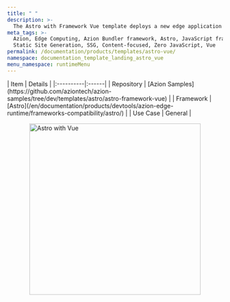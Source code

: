 ```yaml
---
title: " "
description: >-
  The Astro with Framework Vue template deploys a new edge application based on Astro working with Vue.
meta_tags: >-
  Azion, Edge Computing, Azion Bundler framework, Astro, JavaScript frameworks,
  Static Site Generation, SSG, Content-focused, Zero JavaScript, Vue
permalink: /documentation/products/templates/astro-vue/
namespace: documentation_template_landing_astro_vue
menu_namespace: runtimeMenu
---
```




<div class="[&_.flex.flex-col]:!gap-4 [&_.flex.flex-col]:md:!gap-8 [&_.flex.flex-col]:2xl:!gap-16">
  <HeroHome
    title="Astro with Vue Framework"
    description="The Astro with Framework Vue template deploys a new edge application based on Astro working with Vue. "
    logos={[]}
    buttons={[
      { label: "Deploy template", link: "https://console.azion.com/create/astro/astro-with-framework-vue", outlined: false },
      { label: "View demo", link: "https://m766i2iby1.map.azionedge.net/", severity: "secondary" }
    ]}
  />
</div>

<div style="display: flex; gap: 1rem; align-items: center; flex-direction: row; flex-wrap: wrap;">
  <div style="flex: 1; min-width: 300px;">
    | Item | Details |
    |:----------|:------|
    | Repository | [Azion Samples](https://github.com/aziontech/azion-samples/tree/dev/templates/astro/astro-framework-vue) |
    | Framework | [Astro](/en/documentation/products/devtools/azion-edge-runtime/frameworks-compatibility/astro/) |
    | Use Case | General |
  </div>
  <div style="display: flex; justify-content: center; align-items: center; flex: 1; min-width: 300px;">
    <img src="/assets/docs/images/uploads/template-showcase/astro/astro-vue.png" width="400" alt="Astro with Vue" style="max-width: 100%; height: auto;" />
  </div>
</div>

